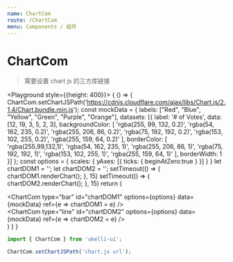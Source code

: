 ```yaml
---
name: ChartCom
route: /ChartCom
menu: Components / 组件
---
```



# ChartCom

> 需要设置 chart js 的三方库链接

<PropsTable of={ChartCom} />

<Playground style={{height: 400}}>
  {
    () => {
      ChartCom.setChartJSPath('https://cdnjs.cloudflare.com/ajax/libs/Chart.js/2.1.4/Chart.bundle.min.js');
      const mockData = {
        labels: ["Red", "Blue", "Yellow", "Green", "Purple", "Orange"],
        datasets: [{
          label: '# of Votes',
          data: [12, 19, 3, 5, 2, 3],
          backgroundColor: [
            'rgba(255, 99, 132, 0.2)',
            'rgba(54, 162, 235, 0.2)',
            'rgba(255, 206, 86, 0.2)',
            'rgba(75, 192, 192, 0.2)',
            'rgba(153, 102, 255, 0.2)',
            'rgba(255, 159, 64, 0.2)'
          ],
          borderColor: [
            'rgba(255,99,132,1)',
            'rgba(54, 162, 235, 1)',
            'rgba(255, 206, 86, 1)',
            'rgba(75, 192, 192, 1)',
            'rgba(153, 102, 255, 1)',
            'rgba(255, 159, 64, 1)'
          ],
          borderWidth: 1
        }]
      };
      const options = {
        scales: {
          yAxes: [{
            ticks: {
              beginAtZero:true
            }
          }]
        }
      }
      let chartDOM1 = '';
      let chartDOM2 = '';
      setTimeout(() => {
        chartDOM1.renderChart();
      }, 15)
      setTimeout(() => {
        chartDOM2.renderChart();
      }, 15)
      return (
        <div className="layout">
          <div className="row-9">
            <ChartCom
              type="bar"
              id="chartDOM1"
              options={options}
              data={mockData} ref={e => chartDOM1 = e} />
          </div>
          <div className="row-9">
            <ChartCom
              type="line"
              id="chartDOM2"
              options={options}
              data={mockData} ref={e => chartDOM2 = e} />
          </div>
        </div>
      )
    }
  }
</Playground>

```jsx static
import { ChartCom } from 'ukelli-ui';

ChartCom.setChartJSPath('chart.js url');
```
